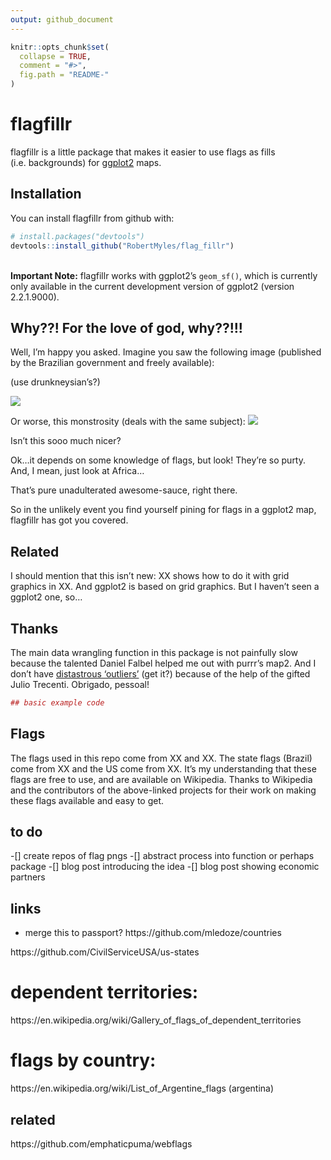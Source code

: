 ```yaml
---
output: github_document
---
```


<!-- README.md is generated from README.Rmd. Please edit that file -->

```r
knitr::opts_chunk$set(
  collapse = TRUE,
  comment = "#>",
  fig.path = "README-"
)
```

# flagfillr

flagfillr is a little package that makes it easier to use flags as fills (i.e. backgrounds) for [ggplot2](https://github.com/tidyverse/ggplot2) maps.  

## Installation

You can install flagfillr from github with:

```r
# install.packages("devtools")
devtools::install_github("RobertMyles/flag_fillr")
```

<br>
**Important Note:** flagfillr works with ggplot2's `geom_sf()`, which is currently only available in the current development version of ggplot2 (version 2.2.1.9000).  

## Why??! For the love of god, why??!!!

Well, I'm happy you asked. Imagine you saw the following image (published by the Brazilian government and freely available):

(use drunkneysian's?)

![](mapaexportacoes.jpg)

Or worse, this monstrosity (deals with the same subject):
![](table.jpg)

Isn't this sooo much nicer?

Ok...it depends on some knowledge of flags, but look! They're so purty. And, I mean, just look at Africa...



That's pure unadulterated awesome-sauce, right there. 

So in the unlikely event you find yourself pining for flags in a ggplot2 map, flagfillr has got you covered.

## Related
I should mention that this isn't new: XX shows how to do it with grid graphics in XX. And ggplot2 is based on grid graphics. But I haven't seen a ggplot2 one, so...

## Thanks
The main data wrangling function in this package is not painfully slow because the talented Daniel Falbel helped me out with purrr's map2. And I don't have [distastrous 'outliers']() (get it?) because of the help of the gifted Julio Trecenti. Obrigado, pessoal!

```r
## basic example code
```

## Flags
The flags used in this repo come from XX and XX. The state flags (Brazil) come from XX and the US come from XX. It's my understanding that these flags are free to use, and are available on Wikipedia. Thanks to Wikipedia and the contributors of the above-linked projects for their work on making these flags available and easy to get.

## to do
-[] create repos of flag pngs 
-[] abstract process into function or perhaps package 
-[] blog post introducing the idea 
-[] blog post showing economic partners


## links
- merge this to passport? https://github.com/mledoze/countries

https://github.com/CivilServiceUSA/us-states

# dependent territories:
https://en.wikipedia.org/wiki/Gallery_of_flags_of_dependent_territories

# flags by country:
https://en.wikipedia.org/wiki/List_of_Argentine_flags (argentina)

## related
https://github.com/emphaticpuma/webflags